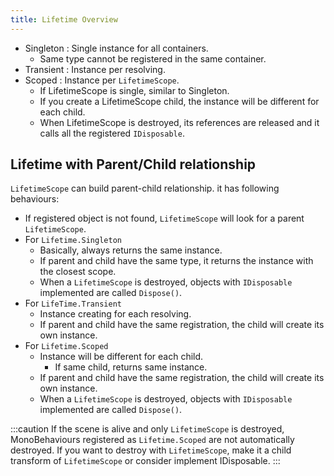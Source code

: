 ```yaml
---
title: Lifetime Overview
---
```


- Singleton : Single instance for all containers.
  - Same type cannot be registered in the same container.
- Transient : Instance per resolving.
- Scoped    : Instance per `LifetimeScope`.
  - If LifetimeScope is single, similar to Singleton.
  - If you create a LifetimeScope child, the instance will be different for each child.
  - When LifetimeScope is destroyed, its references are released and it calls all the registered `IDisposable`.

## Lifetime with Parent/Child relationship

`LifetimeScope` can build parent-child relationship.
it has following behaviours:

- If registered object is not found, `LifetimeScope` will look for a parent `LifetimeScope`.
- For `Lifetime.Singleton`
  - Basically, always returns the same instance.
  - If parent and child have the same type, it returns the instance with the closest scope.
  - When a `LifetimeScope` is destroyed, objects with `IDisposable` implemented are called `Dispose()`.
- For `LifeTime.Transient`
  - Instance creating for each resolving.
  - If parent and child have the same registration, the child will create its own instance.
- For `Lifetime.Scoped`
  - Instance will be different for each child.
      - If same child, returns same instance.
  - If parent and child have the same registration, the child will create its own instance.
  - When a `LifetimeScope` is destroyed, objects with `IDisposable` implemented are called `Dispose()`.

:::caution
If the scene is alive and only `LifetimeScope` is destroyed, MonoBehaviours registered as `Lifetime.Scoped` are not automatically destroyed.
If you want to destroy with `LifetimeScope`, make it a child transform of `LifetimeScope` or consider implement IDisposable.
:::
